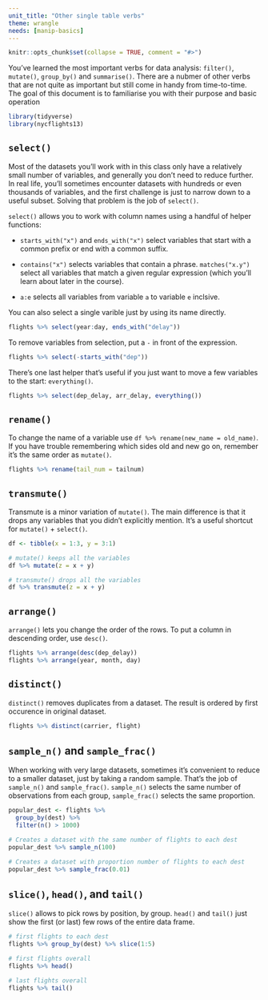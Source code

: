 ```yaml
---
unit_title: "Other single table verbs"
theme: wrangle
needs: [manip-basics]
---
```


```r
knitr::opts_chunk$set(collapse = TRUE, comment = "#>")
```

You've learned the most important verbs for data analysis: `filter()`, `mutate()`, `group_by()` and `summarise()`. There are a nubmer of other verbs that are not quite as important but still come in handy from time-to-time. The goal of this document is to familiarise you with their purpose and basic operation

```r
library(tidyverse)
library(nycflights13)
```

## `select()`

Most of the datasets you'll work with in this class only have a relatively small number of variables, and generally you don't need to reduce further. In real life, you'll sometimes encounter datasets with hundreds or even thousands of variables, and the first challenge is just to narrow down to a useful subset. Solving that problem is the job of `select()`.

`select()` allows you to work with column names using a handful of helper functions:

* `starts_with("x")` and `ends_with("x")` select variables that start with a
  common prefix or end with a common suffix.
  
* `contains("x")` selects variables that contain a phrase. `matches("x.y")`
  select all variables that match a given regular expression (which you'll 
  learn about later in the course).
  
* `a:e` selects all variables from variable `a` to variable `e` inclsive.

You can also select a single varible just by using its name directly.

```r
flights %>% select(year:day, ends_with("delay"))
```

To remove variables from selection, put a `-` in front of the expression.

```r
flights %>% select(-starts_with("dep"))
```

There's one last helper that's useful if you just want to move a few variables to the start: `everything()`.

```r
flights %>% select(dep_delay, arr_delay, everything())
```

## `rename()`

To change the name of a variable use `df %>% rename(new_name = old_name)`. If you have trouble remembering which sides old and new go on, remember it's the same order as `mutate()`.

```r
flights %>% rename(tail_num = tailnum)
```

## `transmute()`

Transmute is a minor variation of `mutate()`. The main difference is that it drops any variables that you didn't explicitly mention. It's a useful shortcut for `mutate()` + `select()`.

```r
df <- tibble(x = 1:3, y = 3:1)

# mutate() keeps all the variables
df %>% mutate(z = x + y)

# transmute() drops all the variables
df %>% transmute(z = x + y)
```

## `arrange()`

`arrange()` lets you change the order of the rows. To put a column in descending order, use `desc()`.

```r
flights %>% arrange(desc(dep_delay))
flights %>% arrange(year, month, day)
```

## `distinct()`

`distinct()` removes duplicates from a dataset. The result is ordered by first occurence in original dataset.

```r
flights %>% distinct(carrier, flight)
```


## `sample_n()` and `sample_frac()`

When working with very large datasets, sometimes it's convenient to reduce to a smaller dataset, just by taking a random sample. That's the job of `sample_n()` and `sample_frac()`. `sample_n()` selects the same number of observations from each group, `sample_frac()` selects the same proportion.

```r
popular_dest <- flights %>%
  group_by(dest) %>%
  filter(n() > 1000)

# Creates a dataset with the same number of flights to each dest
popular_dest %>% sample_n(100)

# Creates a dataset with proportion number of flights to each dest
popular_dest %>% sample_frac(0.01)
```


## `slice()`, `head()`, and `tail()`

`slice()` allows to pick rows by position, by group. `head()` and `tail()` just show the first (or last) few rows of the entire data frame. 

```r
# first flights to each dest
flights %>% group_by(dest) %>% slice(1:5)

# first flights overall
flights %>% head()

# last flights overall
flights %>% tail()
```

